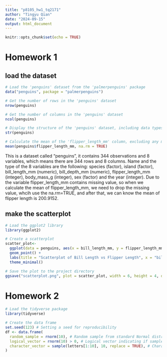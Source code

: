 ```yaml
---
title: "p8105_hw1_tq2171"
author: "Tingyu Qian"
date: "2024-09-15"
output: html_document
---
```


```r
knitr::opts_chunk$set(echo = TRUE)
```

# Homework 1

## load the dataset
```r
# Load the 'penguins' dataset from the 'palmerpenguins' package
data("penguins", package = "palmerpenguins")

# Get the number of rows in the 'penguins' dataset
nrow(penguins)

# Get the number of columns in the 'penguins' dataset
ncol(penguins)

# Display the structure of the 'penguins' dataset, including data types and first few entries
str(penguins)

# Calculate the mean of the 'flipper_length_mm' column, excluding any missing values (NA)
mean(penguins$flipper_length_mm, na.rm = TRUE)
```

This is a dataset called "penguins", it contains 344 observations and 8 variables, which means there are 344 rows and 8 columns. Name and the type of the 8 variables are the following: species (factor), island (factor), bill_length_mm (numeric), bill_depth_mm (numeric), flipper_length_mm (integer), body_mass_g (integer), sex (factor) and the year (integer). Due to the variable flipper_length_mm contains missing value, so when we calculate the mean of flipper_length_mm, we need to drop the missing value, whcih use the na.rm=TRUE, and after that, we can know the mean of flipper length is 200.9152.


## make the scatterplot
```r
# Load the ggplot2 library
library(ggplot2)

# Create a scatterplot
scatter_plot<-
  ggplot(data = penguins, aes(x = bill_length_mm, y = flipper_length_mm, colour = species)) +
  geom_point() +
  labs(title = "Scatterplot of Bill Length vs Flipper Length", x = "bill_length_mm", y = "flipper_length_mm") +
  theme_minimal()

# Save the plot to the project directory
ggsave("scatterplot.png", plot = scatter_plot, width = 6, height = 4, dpi = 300)
```

# Homework 2
```r
# Load the tidyverse package
library(tidyverse)

# Create the data frame
set.seed(123) # Setting a seed for reproducibility
df <- data.frame(
  random_sample = rnorm(10), # Random sample from standard Normal distribution
  logical_vector = rnorm(10) > 0, # Logical vector indicating if sample > 0
  character_vector = sample(letters[1:10], 10, replace = TRUE), # Character vector of length 10
)
```

